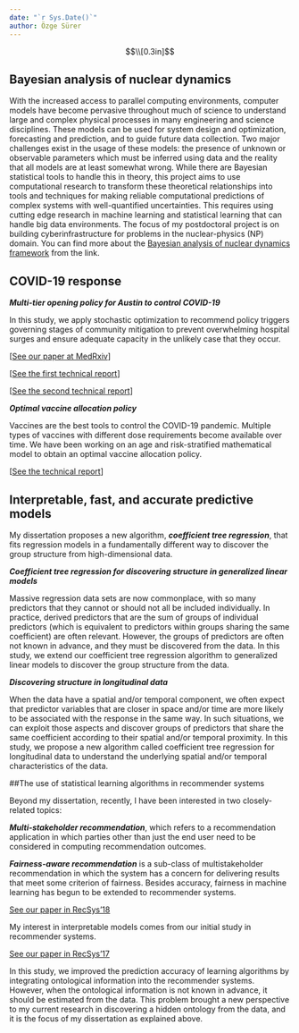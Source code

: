 ```yaml
---
date: "`r Sys.Date()`"
author: Özge Sürer
---
```

$$\\[0.3in]$$

## Bayesian analysis of nuclear dynamics

With the increased access to parallel computing environments, computer models have become pervasive throughout much of science to understand large and complex physical processes in many engineering and science disciplines. These models can be used for system design and optimization, forecasting and prediction, and to guide future data collection. Two major challenges exist in the usage of these models: the presence of unknown or observable parameters which must be inferred using data and the reality that all models are at least somewhat wrong. While there are Bayesian statistical tools to handle this in theory, this project aims to use computational research to transform these theoretical relationships into tools and techniques for making reliable computational predictions of complex systems with well-quantified uncertainties. This requires using cutting edge research in machine learning and statistical learning that can handle big data environments. The focus of my postdoctoral project is on building cyberinfrastructure for problems in the nuclear-physics (NP) domain. You can find more about the [Bayesian analysis of nuclear dynamics framework](https://bandframework.github.io) from the link.

## COVID-19 response

***Multi-tier opening policy for Austin to control COVID-19***

In this study, we apply stochastic optimization to recommend policy triggers governing stages of community mitigation to prevent overwhelming hospital surges and ensure adequate capacity in the unlikely case that they occur.

[[See our paper at MedRxiv](https://www.medrxiv.org/content/10.1101/2020.11.26.20152520v2)]

[[See the first technical report](https://cid.utexas.edu/sites/default/files/cid/files/houston_strategy_to_avoid_surge.pdf?m=1592489259)] 

[[See the second technical report](https://sites.cns.utexas.edu/sites/default/files/cid/files/austin_acs_alternative.pdf?m=1610127444)]



***Optimal vaccine allocation policy***

Vaccines are the best tools to control the COVID-19 pandemic. Multiple types of vaccines with different dose requirements become available over time. We have been working on an age and risk-stratified mathematical model to obtain an optimal vaccine allocation policy.

[[See the technical report](https://covid-19.tacc.utexas.edu/media/filer_public/15/4d/154defa8-9217-478e-a459-8fc4144c61b5/austin_covid_alert_stage_and_mortality_trends_-_ut_-_may_2021.pdf)]

## Interpretable, fast, and accurate predictive models

My dissertation proposes a new algorithm, ***coefficient tree regression***, that fits regression models in a fundamentally different way to discover the group structure from high-dimensional data.

***Coefficient tree regression for discovering structure in generalized linear models***

Massive regression data sets are now commonplace, with so many predictors that they cannot or should not all be included individually. In practice, derived predictors that are the sum of groups of individual predictors (which is equivalent to predictors within groups sharing the same coefficient) are often relevant. However, the groups of predictors are often not known in advance, and they must be discovered from the data. In this study, we extend our coefficient tree regression algorithm to generalized linear models to discover the group structure from the data.

***Discovering structure in longitudinal data***

When the data have a spatial and/or temporal component, we often expect that predictor variables that are closer in space and/or time are more likely to be associated with the response in the same way. In such situations, we can exploit those aspects and discover groups of predictors that share the same coefficient according to their spatial and/or temporal proximity. In this study, we propose a new algorithm called coefficient tree regression for longitudinal data to understand the underlying spatial and/or temporal characteristics of the data.

##The use of statistical learning algorithms in recommender systems

Beyond my dissertation, recently, I have been interested in two closely-related topics:

***Multi-stakeholder recommendation***, which refers to a recommendation application in which parties other than just the end user need to be considered in computing recommendation outcomes. 

***Fairness-aware recommendation*** is a sub-class of multistakeholder recommendation in which the system has a concern for delivering results that meet some criterion of fairness. Besides accuracy, fairness in machine learning has
begun to be extended to recommender systems.

[See our paper in RecSys'18](https://dl.acm.org/citation.cfm?id=3240350)

My interest in interpretable models comes from our initial study in recommender systems.

[See our paper in RecSys'17](https://dl.acm.org/citation.cfm?id=3109863)

In this study, we improved the prediction accuracy of learning algorithms by integrating ontological information into the recommender systems. However, when the ontological information is not known in advance, it should be estimated from the data. This problem brought a new perspective to my current research in discovering a hidden ontology from the data, and it is the focus of my dissertation as explained above.